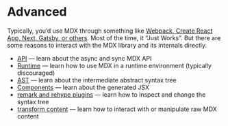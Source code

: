 # Advanced

Typically, you’d use MDX through something like [Webpack, Create React App,
Next, Gatsby, or others][getting-started].
Most of the time, it “Just Works”.
But there are some reasons to interact with the MDX library and its internals
directly.

- [API](/advanced/api)
  — learn about the async and sync MDX API
- [Runtime](/advanced/runtime)
  — learn how to use MDX in a runtime environment (typically discouraged)
- [AST](/advanced/ast)
  — learn about the intermediate abstract syntax tree
- [Components](/advanced/components)
  — learn about the generated JSX
- [remark and rehype plugins](/advanced/plugins)
  — learn how to inspect and change the syntax tree
- [transform content](/advanced/transform-content)
  — learn how to interact with or manipulate raw MDX content

[getting-started]: /getting-started
